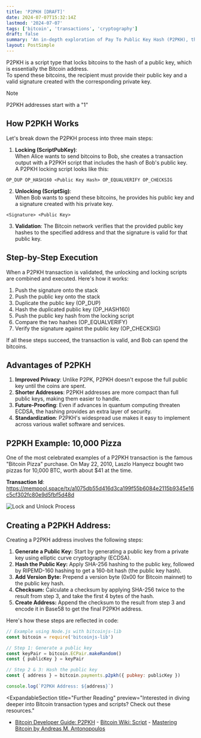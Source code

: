 ```yaml
---
title: 'P2PKH [DRAFT]'
date: 2024-07-07T15:32:14Z
lastmod: '2024-07-07'
tags: ['bitcoin', 'transactions', 'cryptography']
draft: false
summary: 'An in-depth exploration of Pay To Public Key Hash (P2PKH), the most common Bitcoin transaction type. This article covers how P2PKH works, its advantages, and its role in the Bitcoin ecosystem.'
layout: PostSimple
---
```


P2PKH is a script type that locks bitcoins to the hash of a public key, which is essentially the Bitcoin address.  
To spend these bitcoins, the recipient must provide their public key and a valid signature created with the corresponding private key.

> [!NOTE]
> P2PKH addresses start with a "1"

## How P2PKH Works

Let's break down the P2PKH process into three main steps:

1. **Locking (ScriptPubKey)**:  
   When Alice wants to send bitcoins to Bob, she creates a transaction output with a P2PKH script that includes the hash of Bob's public key.  
   A P2PKH locking script looks like this:

```
OP_DUP OP_HASH160 <Public Key Hash> OP_EQUALVERIFY OP_CHECKSIG
```

2. **Unlocking (ScriptSig)**:  
   When Bob wants to spend these bitcoins, he provides his public key and a signature created with his private key.

```
<Signature> <Public Key>
```

3. **Validation**: The Bitcoin network verifies that the provided public key hashes to the specified address and that the signature is valid for that public key.

## Step-by-Step Execution

When a P2PKH transaction is validated, the unlocking and locking scripts are combined and executed. Here's how it works:

1. Push the signature onto the stack
2. Push the public key onto the stack
3. Duplicate the public key (OP_DUP)
4. Hash the duplicated public key (OP_HASH160)
5. Push the public key hash from the locking script
6. Compare the two hashes (OP_EQUALVERIFY)
7. Verify the signature against the public key (OP_CHECKSIG)

If all these steps succeed, the transaction is valid, and Bob can spend the bitcoins.

<ScriptStackVisualizer type="p2pkh"></ScriptStackVisualizer>

## Advantages of P2PKH

1. **Improved Privacy**: Unlike P2PK, P2PKH doesn't expose the full public key until the coins are spent.
2. **Shorter Addresses**: P2PKH addresses are more compact than full public keys, making them easier to handle.
3. **Future-Proofing**: Even if advances in quantum computing threaten ECDSA, the hashing provides an extra layer of security.
4. **Standardization**: P2PKH's widespread use makes it easy to implement across various wallet software and services.

## P2PKH Example: 10,000 Pizza

One of the most celebrated examples of a P2PKH transaction is the famous "Bitcoin Pizza" purchase. On May 22, 2010, Laszlo Hanyecz bought two pizzas for 10,000 BTC, worth about $41 at the time.

**Transaction Id**: https://mempool.space/tx/a1075db55d416d3ca199f55b6084e2115b9345e16c5cf302fc80e9d5fbf5d48d

![Lock and Unlock Process](/static/images/pizza.png)

## Creating a P2PKH Address:

Creating a P2PKH address involves the following steps:

1. **Generate a Public Key:** Start by generating a public key from a private key using elliptic curve cryptography (ECDSA).
2. **Hash the Public Key:** Apply SHA-256 hashing to the public key, followed by RIPEMD-160 hashing to get a 160-bit hash (the public key hash).
3. **Add Version Byte:** Prepend a version byte (0x00 for Bitcoin mainnet) to the public key hash.
4. **Checksum:** Calculate a checksum by applying SHA-256 twice to the result from step 3, and take the first 4 bytes of the hash.
5. **Create Address:** Append the checksum to the result from step 3 and encode it in Base58 to get the final P2PKH address.

Here's how these steps are reflected in code:

```js
// Example using Node.js with bitcoinjs-lib
const bitcoin = require('bitcoinjs-lib')

// Step 1: Generate a public key
const keyPair = bitcoin.ECPair.makeRandom()
const { publicKey } = keyPair

// Step 2 & 3: Hash the public key
const { address } = bitcoin.payments.p2pkh({ pubkey: publicKey })

console.log(`P2PKH Address: ${address}`)
```

<ExpandableSection
  title="Further Reading"
  preview="Interested in diving deeper into Bitcoin transaction types and scripts? Check out these resources."
>
  - [Bitcoin Developer Guide:
  P2PKH](https://developer.bitcoin.org/devguide/transactions.html#pay-to-public-key-hash-p2pkh) -
  [Bitcoin Wiki: Script](https://en.bitcoin.it/wiki/Script) - [Mastering Bitcoin by Andreas M.
  Antonopoulos](https://github.com/bitcoinbook/bitcoinbook)
</ExpandableSection>
